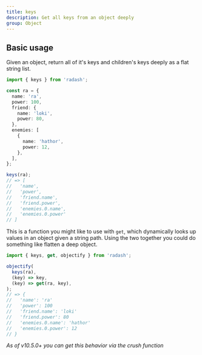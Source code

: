 ```yaml
---
title: keys
description: Get all keys from an object deeply
group: Object
---
```


## Basic usage

Given an object, return all of it's keys and children's keys deeply as a flat string list.

```ts
import { keys } from 'radash';

const ra = {
  name: 'ra',
  power: 100,
  friend: {
    name: 'loki',
    power: 80,
  },
  enemies: [
    {
      name: 'hathor',
      power: 12,
    },
  ],
};

keys(ra);
// => [
//   'name',
//   'power',
//   'friend.name',
//   'friend.power',
//   'enemies.0.name',
//   'enemies.0.power'
// ]
```

This is a function you might like to use with `get`, which dynamically looks up values in an object given a string path. Using the two together you could do something like flatten a deep object.

```ts
import { keys, get, objectify } from 'radash';

objectify(
  keys(ra),
  (key) => key,
  (key) => get(ra, key),
);
// => {
//   'name': 'ra'
//   'power': 100
//   'friend.name': 'loki'
//   'friend.power': 80
//   'enemies.0.name': 'hathor'
//   'enemies.0.power': 12
// }
```

_As of v10.5.0+ you can get this behavior via the crush function_
